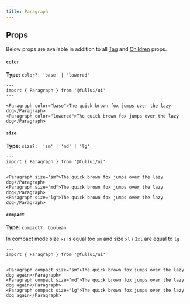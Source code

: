 ```yaml
---
title: Paragraph
---
```


## Props
Below props are available in addition to all [Tag](/foundation/tag) and [Children](/utility/children) props.

#### `color`
**Type:** `color?: 'base' | 'lowered'`
```astro live
---
import { Paragraph } from '@fullui/ui'
---

<Paragraph color="base">The quick brown fox jumps over the lazy dog</Paragraph>
<Paragraph color="lowered">The quick brown fox jumps over the lazy dog</Paragraph>
```

#### `size`
**Type:** `size?:  'sm' | 'md' | 'lg'`
```astro live
---
import { Paragraph } from '@fullui/ui'
---

<Paragraph size="sm">The quick brown fox jumps over the lazy dog</Paragraph>
<Paragraph size="md">The quick brown fox jumps over the lazy dog</Paragraph>
<Paragraph size="lg">The quick brown fox jumps over the lazy dog</Paragraph>
```

#### `compact`
**Type:** `compact?: boolean`

In compact mode size `xs` is equal too `sm` and size `xl` / `2xl` are equal to `lg`
```astro live
---
import { Paragraph } from '@fullui/ui'
---

<Paragraph compact size="sm">The quick brown fox jumps over the lazy dog again</Paragraph>
<Paragraph compact size="md">The quick brown fox jumps over the lazy dog again</Paragraph>
<Paragraph compact size="lg">The quick brown fox jumps over the lazy dog again</Paragraph>
```